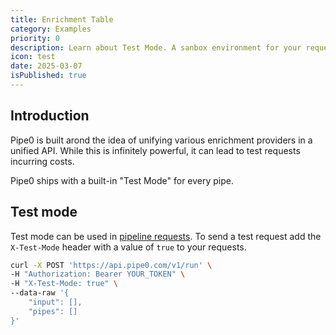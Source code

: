 ```yaml
---
title: Enrichment Table
category: Examples
priority: 0
description: Learn about Test Mode. A sanbox environment for your requests.
icon: test
date: 2025-03-07
isPublished: true
---
```


## Introduction

Pipe0 is built arond the idea of unifying various enrichment providers in a unified API. While this is infinitely powerful,
it can lead to test requests incurring costs.

Pipe0 ships with a built-in "Test Mode" for every pipe.

## Test mode

Test mode can be used in [pipeline requests](/docs/pipeline#pipeline-request). To send a test request 
add the `X-Test-Mode` header with a value of `true` to your requests.

```bash
curl -X POST 'https://api.pipe0.com/v1/run' \
-H "Authorization: Bearer YOUR_TOKEN" \
-H "X-Test-Mode: true" \
--data-raw '{
	"input": [],
	"pipes": []
}'
```